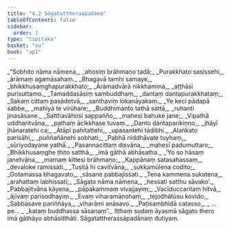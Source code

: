 ```yaml
---
title: "4.2 Sāgatattheraapadāna"
tableOfContents: false
sidebar:
  order: 2
type: "tipitaka"
basket: "su"
book: "ap1"
---
```



<DynamicBreadcrumb />

<Division number="17" book="ap1" bookNo="20" page="92">

<Paragraph number="1091" type="verses" book="ap1">
_“Sobhito nāma nāmena,_  
_ahosiṃ brāhmaṇo tadā;_  
_Purakkhato sasissehi,_  
_ārāmaṃ agamāsahaṃ._  

</Paragraph>

</Division>
<Division number="18" book="ap1" bookNo="20" page="92">

<Paragraph number="1092" type="verses" book="ap1">
_Bhagavā tamhi samaye,_  
_bhikkhusaṃghapurakkhato;_  
_Ārāmadvārā nikkhamma,_  
_aṭṭhāsi purisuttamo._  

</Paragraph>

</Division>
<Division number="19" book="ap1" bookNo="20" page="92">

<Paragraph number="1093" type="verses" book="ap1">
_Tamaddasāsiṃ sambuddhaṃ,_  
_dantaṃ dantapurakkhataṃ;_  
_Sakaṃ cittaṃ pasādetvā,_  
_santhaviṃ lokanāyakaṃ._  

</Paragraph>

</Division>
<Division number="20" book="ap1" bookNo="20" page="92">

<Paragraph number="1094" type="verses" book="ap1">
_Ye keci pādapā sabbe,_  
_mahiyā te virūhare;_  
_Buddhimanto tathā sattā,_  
_ruhanti jinasāsane._  

</Paragraph>

</Division>
<Division number="21" book="ap1" bookNo="20" page="92">

<Paragraph number="1095" type="verses" book="ap1">
_Satthavāhosi sappañño,_  
_mahesi bahuke jane;_  
_Vipathā uddharitvāna,_  
_pathaṃ ācikkhase tuvaṃ._  

</Paragraph>

</Division>
<Division number="22" book="ap1" bookNo="20" page="93">

<Paragraph number="1096" type="verses" book="ap1">
_Danto dantaparikiṇṇo,_  
_jhāyī jhānaratehi ca;_  
_Ātāpī pahitattehi,_  
_upasantehi tādibhi._  

</Paragraph>

</Division>
<Division number="23" book="ap1" bookNo="20" page="93">

<Paragraph number="1097" type="verses" book="ap1">
_Alaṅkato parisāhi,_  
_puññañāṇehi sobhati;_  
_Pabhā niddhāvate tuyhaṃ,_  
_sūriyodayane yathā._  

</Paragraph>

</Division>
<Division number="24" book="ap1" bookNo="20" page="93">

<Paragraph number="1098" type="verses" book="ap1">
_Pasannacittaṃ disvāna,_  
_mahesī padumuttaro;_  
_Bhikkhusaṃghe ṭhito satthā,_  
_imā gāthā abhāsatha._  

</Paragraph>

</Division>
<Division number="25" book="ap1" bookNo="20" page="93">

<Paragraph number="1099" type="verses" book="ap1">
_‘Yo so hāsaṃ janetvāna,_  
_mamaṃ kittesi brāhmaṇo;_  
_Kappānaṃ satasahassaṃ,_  
_devaloke ramissati._  

</Paragraph>

</Division>
<Division number="26" book="ap1" bookNo="20" page="93">

<Paragraph number="1100" type="verses" book="ap1">
_Tusitā hi cavitvāna,_  
_sukkamūlena codito;_  
_Gotamassa bhagavato,_  
_sāsane pabbajissati._  

</Paragraph>

</Division>
<Division number="27" book="ap1" bookNo="20" page="93">

<Paragraph number="1101" type="verses" book="ap1">
_Tena kammena sukatena,_  
_arahattaṃ labhissati;_  
_Sāgato nāma nāmena,_  
_hessati satthu sāvako’._  

</Paragraph>

</Division>
<Division number="28" book="ap1" bookNo="20" page="93">

<Paragraph number="1102" type="verses" book="ap1">
_Pabbajitvāna kāyena,_  
_pāpakammaṃ vivajjayiṃ;_  
_Vacīduccaritaṃ hitvā,_  
_ājīvaṃ parisodhayiṃ._  

</Paragraph>

</Division>
<Division number="29" book="ap1" bookNo="20" page="93">

<Paragraph number="1103" type="verses" book="ap1">
_Evaṃ viharamānohaṃ,_  
_tejodhātūsu kovido;_  
_Sabbāsave pariññāya,_  
_viharāmi anāsavo._  

</Paragraph>

</Division>
<Division number="30" book="ap1" bookNo="20" page="93">

<Paragraph number="1104" type="verses" book="ap1">
_Paṭisambhidā catasso,_  
_ …pe… _  
_kataṃ buddhassa sāsanaṃ”._  

</Paragraph>

<Paragraph number="1105" book="ap1">
Itthaṃ sudaṃ āyasmā sāgato thero imā gāthāyo abhāsitthāti.

</Paragraph>
</Division>

<Paragraph number="1106" type="center" book="ap1">
Sāgatattherassāpadānaṃ dutiyaṃ.
</Paragraph>